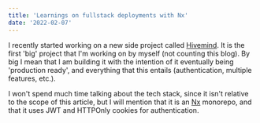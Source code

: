 ```yaml
---
title: 'Learnings on fullstack deployments with Nx'
date: '2022-02-07'
---
```


I recently started working on a new side project called [Hivemind](https://github.com/benediktms/hive-mind).
It is the first 'big' project that I'm working on by myself (not counting this blog). By big I mean that I am
building it with the intention of it eventually being 'production ready', and everything that this entails
(authentication, multiple features, etc.).

I won't spend much time talking about the tech stack, since it isn't relative to the scope of this article,
but I will mention that it is an [Nx](https://nx.dev/) monorepo, and that it uses JWT and HTTPOnly cookies
for authentication.
